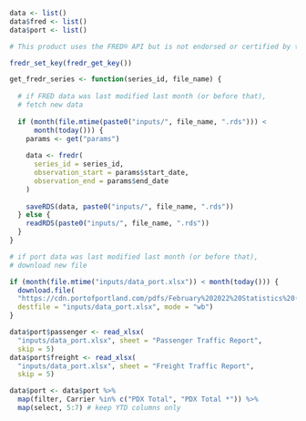 ```r
data <- list()
data$fred <- list()
data$port <- list()
```

```r

# This product uses the FRED® API but is not endorsed or certified by the Federal Reserve Bank of St. Louis.

fredr_set_key(fredr_get_key())

get_fredr_series <- function(series_id, file_name) {
  
  # if FRED data was last modified last month (or before that),
  # fetch new data
  
  if (month(file.mtime(paste0("inputs/", file_name, ".rds"))) <
      month(today())) {
    params <- get("params")
    
    data <- fredr(
      series_id = series_id,
      observation_start = params$start_date,
      observation_end = params$end_date
    )
    
    saveRDS(data, paste0("inputs/", file_name, ".rds"))
  } else {
    readRDS(paste0("inputs/", file_name, ".rds"))
  }
}
```

```r
# if port data was last modified last month (or before that),
# download new file

if (month(file.mtime("inputs/data_port.xlsx")) < month(today())) {
  download.file(
  "https://cdn.portofportland.com/pdfs/February%202022%20Statistics%20(Excel).xlsx", 
  destfile = "inputs/data_port.xlsx", mode = "wb")
}

data$port$passenger <- read_xlsx(
  "inputs/data_port.xlsx", sheet = "Passenger Traffic Report",
  skip = 5)
data$port$freight <- read_xlsx(
  "inputs/data_port.xlsx", sheet = "Freight Traffic Report",
  skip = 5)

data$port <- data$port %>%
  map(filter, Carrier %in% c("PDX Total", "PDX Total *")) %>%
  map(select, 5:7) # keep YTD columns only
```